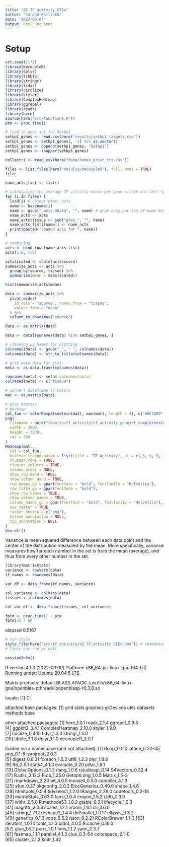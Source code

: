 ```yaml
---
title: "02_TF_activity_GTEx"
author: "Jordan Whitlock"
date: '2023-06-07'
output: html_document
---
```

# Setup
```r
set.seed(2178)
library(decoupleR)
library(dplyr)
library(tibble)
library(stringr)
library(tidyr)
library(circlize)
library(styler)
library(ComplexHeatmap)
library(ggrepel)
library(readr)
library(here)
source(here("src/functions.R"))
ptm <- proc.time()
```

```r
# load in gene set for Setbp1
setbp1_genes <- read.csv(here("results/setbp1_targets.csv"))
setbp1_genes <- setbp1_genes[, -1] %>% as.vector()
setbp1_genes <- append(setbp1_genes, "Setbp1")
setbp1_genes <- toupper(setbp1_genes)
```

```r
collectri <- read_csv(here("data/human_prior_tri.csv"))
```

```r
files <- list.files(here("results/decoupleR"), full.names = TRUE)
files

name_acts_list <- list()

# calculating the average TF activity score per gene within eac cell type across all cells
for (i in files) {
  load(i) # object name: acts
  name <- basename(i)
  name <- gsub("_acts.RData", "", name) # grab only portion of name before '_acts.RData'
  name_acts <- acts
  name_acts$tissue <- sub("gtex_", "", name)
  name_acts_list[[name]] <- name_acts
  print(paste0("loaded acts for ", name))
}

# combining
acts <- bind_rows(name_acts_list)
acts[1:6, 1:6]
```


```r
acts$scaled <- scale(acts$score)
summarize_acts <- acts %>%
  group_by(source, tissue) %>%
  summarise(mean = mean(scaled))

hist(summarize_acts$mean)
```

```r
data <- summarize_acts %>%
  pivot_wider(
    id_cols = "source", names_from = "tissue",
    values_from = "mean"
  ) %>%
  column_to_rownames("source")

data <- as.matrix(data)
```

```r
data <- data[rownames(data) %in% setbp1_genes, ]
```

```r
# cleaning up names for plotting
colnames(data) <- gsub("_", " ", colnames(data))
colnames(data) <- str_to_title(colnames(data))

# grab meta data for plot:
meta <- as.data.frame(colnames(data))

rownames(meta) <- meta$`colnames(data)`
colnames(meta) <- c("tissue")

# convert dataframe to matrix
mat <- as.matrix(data)

# plot heatmap
# Heatmap
col_fun <- colorRamp2(seq(min(mat), max(mat), length = 4), c("#8C5209", "white", "#93C4BE", "#35978F"))
png(
  filename = here("results/tf_activity/tf_activity_geneset_complexheatmap.png"),
  width = 3000,
  height = 3000,
  res = 300
)
Heatmap(mat,
  col = col_fun,
  heatmap_legend_param = list(title = "TF Activity", at = c(-5, 0, 5, 10)),
  cluster_rows = TRUE,
  cluster_columns = TRUE,
  column_order = NULL,
  show_row_dend = TRUE,
  show_column_dend = TRUE,
  row_names_gp = gpar(fontface = "bold", fontfamily = "Helvetica"),
  row_title_gp = gpar(fontface = "bold"),
  show_row_names = TRUE,
  show_column_names = TRUE,
  column_names_gp = gpar(fontface = "bold", fontfamily = "Helvetica"),
  use_raster = TRUE,
  raster_device = c("png"),
  bottom_annotation = NULL,
  top_annotation = NULL
)
dev.off()
```

Variance is mean squared difference between each data point and the center of the distribution measured by the mean. More specifically, variance measures how far each number in the set is from the mean (average), and thus from every other number in the set.
```r
library(matrixStats)
variance <- rowVars(data)
tf_names <- rownames(data)

var_df <- data.frame(tf_names, variance)
```

```r
col_variance <- colVars(data)
tissues <- colnames(data)

col_var_df <- data.frame(tissues, col_variance)
```


```r
fptm <- proc.time() - ptm
fptm[3] / 60
```
elapsed 
 0.5167

```r
# run style
style_file(here("src/tf_activity/02_TF_activity_GTEx.Rmd")) # commented out after being run once
# lintr was run as well
```

```r
sessionInfo()
```
R version 4.1.3 (2022-03-10)
Platform: x86_64-pc-linux-gnu (64-bit)
Running under: Ubuntu 20.04.6 LTS

Matrix products: default
BLAS/LAPACK: /usr/lib/x86_64-linux-gnu/openblas-pthread/libopenblasp-r0.3.8.so

locale:
[1] C

attached base packages:
[1] grid      stats     graphics  grDevices utils     datasets  methods   base     

other attached packages:
 [1] here_1.0.1            readr_2.1.4           ggrepel_0.9.3        
 [4] ggplot2_3.4.1         ComplexHeatmap_2.10.0 styler_1.9.0         
 [7] circlize_0.4.15       tidyr_1.3.0           stringr_1.5.0        
[10] tibble_3.1.8          dplyr_1.1.0           decoupleR_2.0.1      

loaded via a namespace (and not attached):
 [1] Rcpp_1.0.10         lattice_0.20-45     png_0.1-8           rprojroot_2.0.3    
 [5] digest_0.6.31       foreach_1.5.2       utf8_1.2.3          plyr_1.8.8         
 [9] R6_2.5.1            stats4_4.1.3        evaluate_0.20       pillar_1.8.1       
[13] GlobalOptions_0.1.2 rlang_1.0.6         rstudioapi_0.14     S4Vectors_0.32.4   
[17] R.utils_2.12.2      R.oo_1.25.0         GetoptLong_1.0.5    Matrix_1.5-3       
[21] rmarkdown_2.20      bit_4.0.5           munsell_0.5.0       compiler_4.1.3     
[25] xfun_0.37           pkgconfig_2.0.3     BiocGenerics_0.40.0 shape_1.4.6        
[29] htmltools_0.5.4     tidyselect_1.2.0    IRanges_2.28.0      codetools_0.2-18   
[33] matrixStats_0.63.0  fansi_1.0.4         crayon_1.5.2        tzdb_0.3.0         
[37] withr_2.5.0         R.methodsS3_1.8.2   gtable_0.3.1        lifecycle_1.0.3    
[41] magrittr_2.0.3      scales_1.2.1        vroom_1.6.1         cli_3.6.0          
[45] stringi_1.7.12      reshape2_1.4.4      doParallel_1.0.17   ellipsis_0.3.2     
[49] generics_0.1.3      vctrs_0.5.2         rjson_0.2.21        RColorBrewer_1.1-3 
[53] iterators_1.0.14    tools_4.1.3         bit64_4.0.5         R.cache_0.16.0     
[57] glue_1.6.2          purrr_1.0.1         hms_1.1.2           yaml_2.3.7         
[61] fastmap_1.1.1       parallel_4.1.3      clue_0.3-64         colorspace_2.1-0   
[65] cluster_2.1.2       knitr_1.42  